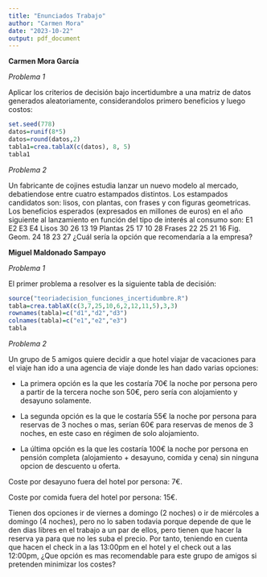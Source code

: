 ```yaml
---
title: "Enunciados Trabajo"
author: "Carmen Mora"
date: "2023-10-22"
output: pdf_document
---
```


**Carmen Mora García**

*Problema 1*

Aplicar los criterios de decisión bajo incertidumbre a una matriz de datos 
generados aleatoriamente, considerandolos primero beneficios y luego costos:

```r
set.seed(778)
datos=runif(8*5)
datos=round(datos,2)
tabla1=crea.tablaX(c(datos), 8, 5)
tabla1
```

*Problema 2*

Un fabricante de cojines estudia lanzar un nuevo modelo al mercado, debatiendose entre
cuatro estampados distintos. Los estampados candidatos son: lisos, con plantas, 
con frases y con figuras geometricas. Los beneficios esperados (expresados 
en millones de euros) en el año siguiente al lanzamiento en función del tipo de 
interés al consumo son:
             E1    E2    E3    E4
Lisos        30    26    13    19
Plantas      25    17    10    28
Frases       22    25    21    16
Fig. Geom.   24    18    23    27
¿Cuál sería la opción que recomendaría a la empresa?

**Miguel Maldonado Sampayo**

*Problema 1*

El primer problema a resolver es la siguiente tabla de decisión:
```r
source("teoriadecision_funciones_incertidumbre.R")
tabla=crea.tablaX(c(3,7,25,10,6,2,12,11,5),3,3)
rownames(tabla)=c("d1","d2","d3")
colnames(tabla)=c("e1","e2","e3")
tabla
```


*Problema 2*

Un grupo de 5 amigos quiere decidir a que hotel viajar de vacaciones para el viaje han ido a una agencia de viaje donde les han dado varias opciones:

- La primera opción es la que les costaría 70€ la noche por persona pero a partir de la tercera noche son 50€, pero sería con alojamiento y desayuno solamente.

- La segunda opción es la que le costaría 55€ la noche por persona para reservas de 3 noches o mas, serían 60€ para reservas de menos de 3 noches, en este caso en régimen de solo alojamiento.

- La última opción es la que les costaría 100€ la noche por persona en pensión completa (alojamiento + desayuno, comida y cena) sin ninguna opcion de descuento u oferta.

Coste por desayuno fuera del hotel por persona: 7€.

Coste por comida fuera del hotel por persona: 15€.

Tienen dos opciones ir de viernes a  domingo (2 noches) o ir de miércoles a domingo (4 noches), pero no lo saben todavia porque depende de que le den dias libres en el trabajo a un par de ellos, pero tienen que hacer la reserva ya para que no les suba el precio. Por tanto, teniendo en cuenta que hacen el check in a las 13:00pm en el hotel y el check out a las 12:00pm, ¿Que opción es mas recomendable para este grupo de amigos si pretenden minimizar los costes?